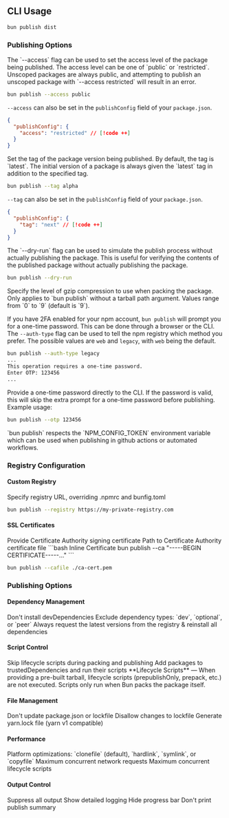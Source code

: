 ## CLI Usage

```bash terminal icon="terminal"
bun publish dist
```

### Publishing Options

<ParamField path="--access" type="string">
  The `--access` flag can be used to set the access level of the package being published. The access level can be one of `public` or `restricted`. Unscoped packages are always public, and attempting to publish an unscoped package with `--access restricted` will result in an error.

```sh terminal icon="terminal"
bun publish --access public
```

`--access` can also be set in the `publishConfig` field of your `package.json`.

```json package.json icon="file-json"
{
  "publishConfig": {
    "access": "restricted" // [!code ++]
  }
}
```

</ParamField>

<ParamField path="--tag" type="string"  default="latest">
Set the tag of the package version being published. By default, the tag is `latest`. The initial version of a package is always given the `latest` tag in addition to the specified tag.

```sh terminal icon="terminal"
bun publish --tag alpha
```

`--tag` can also be set in the `publishConfig` field of your `package.json`.

```json package.json file="file-json"
{
  "publishConfig": {
    "tag": "next" // [!code ++]
  }
}
```

</ParamField>

<ParamField path="--dry-run=<val>" type="string">
The `--dry-run` flag can be used to simulate the publish process without actually publishing the package. This is useful for verifying the contents of the published package without actually publishing the package.

```sh
bun publish --dry-run
```

</ParamField>

<ParamField path="--gzip-level" type="string" default="9">
  Specify the level of gzip compression to use when packing the package. Only applies to `bun publish` without a tarball
  path argument. Values range from `0` to `9` (default is `9`).
</ParamField>

<ParamField path="--auth-type" type="string" default="web">

If you have 2FA enabled for your npm account, `bun publish` will prompt you for a one-time password. This can be done through a browser or the CLI. The `--auth-type` flag can be used to tell the npm registry which method you prefer. The possible values are `web` and `legacy`, with `web` being the default.

```sh terminal icon="terminal"
bun publish --auth-type legacy
...
This operation requires a one-time password.
Enter OTP: 123456
...
```

</ParamField>

<ParamField path="--otp" type="string" default="web">

Provide a one-time password directly to the CLI. If the password is valid, this will skip the extra prompt for a one-time password before publishing. Example usage:

```sh terminal icon="terminal"
bun publish --otp 123456
```

<Note>
  `bun publish` respects the `NPM_CONFIG_TOKEN` environment variable which can be used when publishing in github actions
  or automated workflows.
</Note>

</ParamField>

### Registry Configuration

#### Custom Registry

<ParamField path="--registry" type="string">
  Specify registry URL, overriding .npmrc and bunfig.toml
</ParamField>

```bash
bun publish --registry https://my-private-registry.com
```

#### SSL Certificates

<ParamField path="--ca" type="string">
  Provide Certificate Authority signing certificate
</ParamField>

<ParamField path="--cafile" type="string">
  Path to Certificate Authority certificate file
</ParamField>

<CodeGroup>
```bash Inline Certificate
bun publish --ca "-----BEGIN CERTIFICATE-----..."
```

```bash Certificate File
bun publish --cafile ./ca-cert.pem
```

</CodeGroup>

### Publishing Options

#### Dependency Management

<ParamField path="-p, --production" type="boolean">
  Don't install devDependencies
</ParamField>

<ParamField path="--omit" type="string">
  Exclude dependency types: `dev`, `optional`, or `peer`
</ParamField>

<ParamField path="-f, --force" type="boolean">
  Always request the latest versions from the registry & reinstall all dependencies
</ParamField>

#### Script Control

<ParamField path="--ignore-scripts" type="boolean">
  Skip lifecycle scripts during packing and publishing
</ParamField>

<ParamField path="--trust" type="boolean">
  Add packages to trustedDependencies and run their scripts
</ParamField>

<Note>
  **Lifecycle Scripts** — When providing a pre-built tarball, lifecycle scripts (prepublishOnly, prepack, etc.) are not
  executed. Scripts only run when Bun packs the package itself.
</Note>

#### File Management

<ParamField path="--no-save" type="boolean">
  Don't update package.json or lockfile
</ParamField>

<ParamField path="--frozen-lockfile" type="boolean">
  Disallow changes to lockfile
</ParamField>

<ParamField path="--yarn" type="boolean">
  Generate yarn.lock file (yarn v1 compatible)
</ParamField>

#### Performance

<ParamField path="--backend" type="string">
  Platform optimizations: `clonefile` (default), `hardlink`, `symlink`, or `copyfile`
</ParamField>

<ParamField path="--network-concurrency" type="number" default="48">
  Maximum concurrent network requests
</ParamField>

<ParamField path="--concurrent-scripts" type="number" default="5">
  Maximum concurrent lifecycle scripts
</ParamField>

#### Output Control

<ParamField path="--silent" type="boolean">
  Suppress all output
</ParamField>

<ParamField path="--verbose" type="boolean">
  Show detailed logging
</ParamField>

<ParamField path="--no-progress" type="boolean">
  Hide progress bar
</ParamField>

<ParamField path="--no-summary" type="boolean">
  Don't print publish summary
</ParamField>
